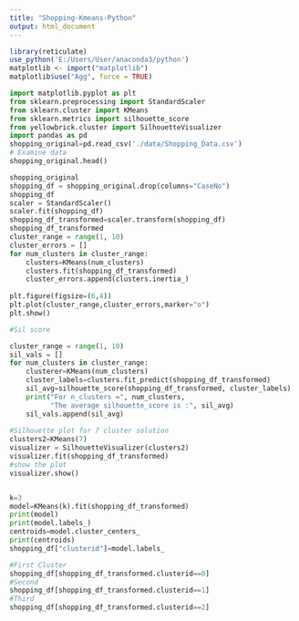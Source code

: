 ```yaml
---
title: "Shopping-Kmeans-Python"
output: html_document
---
```


```r
library(reticulate)
use_python('E:/Users/User/anaconda3/python')
matplotlib <- import("matplotlib")
matplotlib$use("Agg", force = TRUE)

```
```python

import matplotlib.pyplot as plt
from sklearn.preprocessing import StandardScaler
from sklearn.cluster import KMeans
from sklearn.metrics import silhouette_score
from yellowbrick.cluster import SilhouetteVisualizer
import pandas as pd
shopping_original=pd.read_csv('./data/Shopping_Data.csv')
# Examine data
shopping_original.head()

shopping_original
shopping_df = shopping_original.drop(columns="CaseNo")
shopping_df
scaler = StandardScaler()
scaler.fit(shopping_df)
shopping_df_transformed=scaler.transform(shopping_df)
shopping_df_transformed
cluster_range = range(1, 10)
cluster_errors = []
for num_clusters in cluster_range:
    clusters=KMeans(num_clusters)
    clusters.fit(shopping_df_transformed)
    cluster_errors.append(clusters.inertia_)
    
plt.figure(figsize=(6,4))
plt.plot(cluster_range,cluster_errors,marker="o")
plt.show()

#Sil score

cluster_range = range(1, 10)
sil_vals = []
for num_clusters in cluster_range:
    clusterer=KMeans(num_clusters)
    cluster_labels=clusters.fit_predict(shopping_df_transformed)
    sil_avg=silhouette_score(shopping_df_transformed, cluster_labels)
    print("For n_clusters =", num_clusters,
          "The average silhouette_score is :", sil_avg)
    sil_vals.append(sil_avg)
    
#Silhouette plot for 7 cluster solution
clusters2=KMeans(7)
visualizer = SilhouetteVisualizer(clusters2)
visualizer.fit(shopping_df_transformed)
#show the plot
visualizer.show()


k=3
model=KMeans(k).fit(shopping_df_transformed)
print(model)
print(model.labels_)
centroids=model.cluster_centers_
print(centroids)
shopping_df["clusterid"]=model.labels_

#First Cluster
shopping_df[shopping_df_transformed.clusterid==0]
#Second
shopping_df[shopping_df_transformed.clusterid==1]
#Third
shopping_df[shopping_df_transformed.clusterid==2]


```



